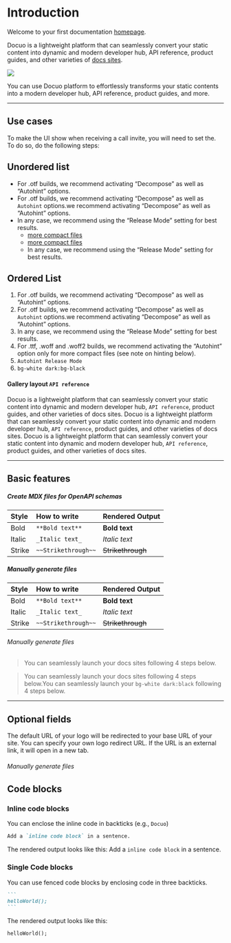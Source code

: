 # Introduction

Welcome to your first documentation [homepage](https://www.google.com).

Docuo is a lightweight platform that can seamlessly convert your static content into dynamic and modern developer hub, API reference, product guides, and other varieties of [docs sites](https://www.google.com).

<Frame width="auto" height="auto" caption="image caption caption">
  <img src="../docs_image/banner_logo.png" />
</Frame>

<Tip title="What you can do">You can use Docuo platform to effortlessly transforms your static contents into a modern developer hub, API reference, product guides, and more.</Tip>

---

## Use cases

To make the UI show when receiving a call invite, you will need to set the. To do so, do the following steps:

## Unordered list

- For .otf builds, we recommend activating “Decompose” as well as “Autohint” options.
- For .otf builds, we recommend activating “Decompose” as well as `Autohint`  options.we recommend activating “Decompose” as well as “Autohint”  options.
- In any case, we recommend using the “Release Mode” setting for best results.
  - [ more compact files](https://www.google.com)
  - [ more compact files](https://www.google.com)
  - In any case, we recommend using the “Release Mode” setting for best results.

## Ordered List

1. For .otf builds, we recommend activating “Decompose” as well as “Autohint” options.
2. For .otf builds, we recommend activating “Decompose” as well as `Autohint`  options.we recommend activating “Decompose” as well as “Autohint”  options.
3. In any case, we recommend using the “Release Mode” setting for best results.
  1. For .ttf, .woff and .woff2 builds, we recommend activating the “Autohint” option only for more compact files (see note on hinting below).
  2. `Autohint Release Mode`
  3. `bg-white dark:bg-black`

#### Gallery layout `API reference`

<Note>Docuo is a lightweight platform that can seamlessly convert your static content into dynamic and modern developer hub, `API reference`, product guides, and other varieties of docs sites.</Note>
<Error>Docuo is a lightweight platform that can seamlessly convert your static content into dynamic and modern developer hub, `API reference`, product guides, and other varieties of docs sites.</Error>
<Warning>Docuo is a lightweight platform that can seamlessly convert your static content into dynamic and modern developer hub, `API reference`, product guides, and other varieties of docs sites.</Warning>

---

## Basic features

##### Create MDX files for OpenAPI schemas

| Style  | How to write        | Rendered Output            |
| :----- | :------------------ | :------------------------- |
| Bold   | `**Bold text**`     | <strong>Bold text</strong> |
| Italic | `_Italic text_`     | <em>Italic text</em>       |
| Strike | `~~Strikethrough~~` | <s>Strikethrough</s>       |

##### Manually generate files

| Style  | How to write        | Rendered Output            |
| :----- | :------------------ | :------------------------- |
| Bold   | `**Bold text**`     | <strong>Bold text</strong> |
| Italic | `_Italic text_`     | <em>Italic text</em>       |
| Strike | `~~Strikethrough~~` | <s>Strikethrough</s>       |


###### Manually generate files

> You can seamlessly launch your docs sites following 4 steps below.

> You can seamlessly launch your docs sites following 4 steps below.You can seamlessly 
launch your `bg-white dark:black` following 4 steps below.

---

## Optional fields

The default URL of your logo will be redirected to your base URL of your site. You can specify your own logo redirect URL. If the URL is an external link, it will open in a new tab.

###### Manually generate files

## Code blocks
### Inline code blocks
You can enclose the inline code in backticks (e.g., `Docuo`) 
```markdown
Add a `inline code block` in a sentence.
```

The rendered output looks like this:
Add a `inline code block` in a sentence.

### Single Code blocks
You can use fenced code blocks by enclosing code in three backticks.
````markdown
```
helloWorld();
```
````
The rendered output looks like this:
```markdown
helloWorld();
```